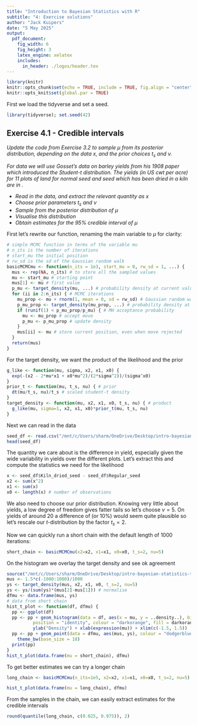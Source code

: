 ```yaml
---
title: "Introduction to Bayesian Statistics with R"
subtitle: "4: Exercise solutions"
author: "Jack Kuipers"
date: "5 May 2025"
output:
  pdf_document:
    fig_width: 6
    fig_height: 3
    latex_engine: xelatex
    includes:
      in_header: ./logos/header.tex
---
```


```r
library(knitr)
knitr::opts_chunk$set(echo = TRUE, include = TRUE, fig.align = "center")
knitr::opts_knit$set(global.par = TRUE)
```

First we load the tidyverse and set a seed.

```r
library(tidyverse); set.seed(42)
```


## Exercise 4.1 - Credible intervals

*Update the \code{basicMCMC} code from Exercise 3.2 to sample $\mu$ from its posterior distribution, depending on the data $x$, and the prior choices $t_s$ and $\nu$.*

*For data we will use Gosset's data on barley yields from his 1908 paper which introduced the Student-$t$ distribution. The yields (in US cwt per acre) for 11 plots of land for normal seed and seed which has been dried in a kiln are in \code{seed\_data.csv}.*

* *Read in the data, and extract the relevant quantity as $x$*
* *Choose prior parameters $t_s$ and $\nu$*
* *Sample from the posterior distribution of $\mu$*
* *Visualise this distribution*
* *Obtain estimates for the 95% credible interval of $\mu$*

First let's rewrite our \code{basicMCMC} function, renaming the main variable to $\mu$ for clarity:

```r
# simple MCMC function in terms of the variable mu
# n_its is the number of iterations
# start_mu the initial position
# rw_sd is the sd of the Gaussian random walk
basicMCMCmu <- function(n_its = 1e3, start_mu = 0, rw_sd = 1, ...) {
  mus <- rep(NA, n_its) # to store all the sampled values
  mu <- start_mu # starting point
  mus[1] <- mu # first value
  p_mu <- target_density(mu, ...) # probability density at current value of mu
  for (ii in 2:n_its) { # MCMC iterations
    mu_prop <- mu + rnorm(1, mean = 0, sd = rw_sd) # Gaussian random walk to propose next mu
    p_mu_prop <- target_density(mu_prop, ...) # probability density at proposed mu
    if (runif(1) < p_mu_prop/p_mu) { # MH acceptance probability
      mu <- mu_prop # accept move
      p_mu <- p_mu_prop # update density
    }
    mus[ii] <- mu # store current position, even when move rejected
  }
  return(mus)
}
```

For the target density, we want the product of the likelihood and the prior

```r
g_like <- function(mu, sigma, x2, x1, x0) {
  exp(-(x2 - 2*mu*x1 + x0*mu^2)/(2*sigma^2))/(sigma^x0)
}
prior_t <- function(mu, t_s, nu) { # prior
  dt(mu/t_s, nu)/t_s # scaled student-t density
}
target_density <- function(mu, x2, x1, x0, t_s, nu) { # product
  g_like(mu, sigma=1, x2, x1, x0)*prior_t(mu, t_s, nu)
}
```

Next we can read in the data

```r
seed_df <- read.csv("/mnt/c/Users/sharm/OneDrive/Desktop/intro-bayesian-statistics-training/exercises/data/seed_data.csv")
head(seed_df)
```

The quantity we care about is the difference in yield, especially given the wide variability in yields over the different plots. Let's extract this and compute the statistics we need for the likelihood

```r
x <- seed_df$Kiln_dried_seed - seed_df$Regular_seed
x2 <- sum(x^2)
x1 <- sum(x)
x0 <- length(x) # number of observations
```

We also need to choose our prior distribution. Knowing very little about yields, a low degree of freedom gives fatter tails so let's choose $\nu=5$. On yields of around 20 a difference of \pm 2 (or 10%) would seem quite plausible so let's rescale our $t$-distribution by the factor $t_s=2$. 

Now we can quickly run a short chain with the default length of 1000 iterations:

```r
short_chain <- basicMCMCmu(x2=x2, x1=x1, x0=x0, t_s=2, nu=5)
```

On the histogram we overlay the target density and see ok agreement

```r
source("/mnt/c/Users/sharm/OneDrive/Desktop/intro-bayesian-statistics-training/lectures/ibswrfiles/colordefs.R")
mus <- 1.5*c(-1000:1000)/1000
ys <- target_density(mus, x2, x1, x0, t_s=2, nu=5)
ys <- ys/(sum(ys)*(mus[2]-mus[1])) # normalise
dfmu <- data.frame(mus, ys)
# data from short chain
hist_t_plot <- function(df, dfmu) {
  pp <- ggplot(df)
  pp <- pp + geom_histogram(data = df, aes(x = mu, y = ..density..), bins = 30,
          position = "identity", colour = "darkorange", fill = darkorangetrans) +
          ylab("Density") + xlab(expression(mu)) + xlim(c(-1.5, 1.5))
  pp <- pp + geom_point(data = dfmu, aes(mus, ys), colour = "dodgerblue", size = 2) + 
    theme_bw(base_size = 18) 
  print(pp)
}
hist_t_plot(data.frame(mu = short_chain), dfmu)
```

To get better estimates we can try a longer chain

```r
long_chain <- basicMCMCmu(n_its=1e5, x2=x2, x1=x1, x0=x0, t_s=2, nu=5)
```

```r
hist_t_plot(data.frame(mu = long_chain), dfmu)
```

From the samples in the chain, we can easily extract estimates for the credible intervals

```r
round(quantile(long_chain, c(0.025, 0.975)), 2)
```


